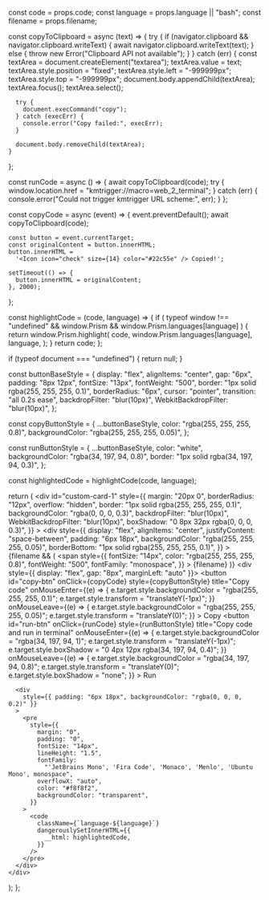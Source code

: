   const code = props.code;
  const language = props.language || "bash";
  const filename = props.filename;

  const copyToClipboard = async (text) => {
    try {
      if (navigator.clipboard && navigator.clipboard.writeText) {
        await navigator.clipboard.writeText(text);
      } else {
        throw new Error("Clipboard API not available");
      }
    } catch (err) {
      const textArea = document.createElement("textarea");
      textArea.value = text;
      textArea.style.position = "fixed";
      textArea.style.left = "-999999px";
      textArea.style.top = "-999999px";
      document.body.appendChild(textArea);
      textArea.focus();
      textArea.select();

      try {
        document.execCommand("copy");
      } catch (execErr) {
        console.error("Copy failed:", execErr);
      }

      document.body.removeChild(textArea);
    }
  };

  const runCode = async () => {
    await copyToClipboard(code);
    try {
      window.location.href = "kmtrigger://macro=web_2_terminal";
    } catch (err) {
      console.error("Could not trigger kmtrigger URL scheme:", err);
    }
  };

  const copyCode = async (event) => {
    event.preventDefault();
    await copyToClipboard(code);

    const button = event.currentTarget;
    const originalContent = button.innerHTML;
    button.innerHTML =
      '<Icon icon="check" size={14} color="#22c55e" /> Copied!';

    setTimeout(() => {
      button.innerHTML = originalContent;
    }, 2000);
  };

  const highlightCode = (code, language) => {
    if (
      typeof window !== "undefined" &&
      window.Prism &&
      window.Prism.languages[language]
    ) {
      return window.Prism.highlight(
        code,
        window.Prism.languages[language],
        language,
      );
    }
    return code;
  };

  if (typeof document === "undefined") {
    return null;
  }

  const buttonBaseStyle = {
    display: "flex",
    alignItems: "center",
    gap: "6px",
    padding: "8px 12px",
    fontSize: "13px",
    fontWeight: "500",
    border: "1px solid rgba(255, 255, 255, 0.1)",
    borderRadius: "6px",
    cursor: "pointer",
    transition: "all 0.2s ease",
    backdropFilter: "blur(10px)",
    WebkitBackdropFilter: "blur(10px)",
  };

  const copyButtonStyle = {
    ...buttonBaseStyle,
    color: "rgba(255, 255, 255, 0.8)",
    backgroundColor: "rgba(255, 255, 255, 0.05)",
  };

  const runButtonStyle = {
    ...buttonBaseStyle,
    color: "white",
    backgroundColor: "rgba(34, 197, 94, 0.8)",
    border: "1px solid rgba(34, 197, 94, 0.3)",
  };

  const highlightedCode = highlightCode(code, language);

  return (
    <div
      id="custom-card-1"
      style={{
        margin: "20px 0",
        borderRadius: "12px",
        overflow: "hidden",
        border: "1px solid rgba(255, 255, 255, 0.1)",
        backgroundColor: "rgba(0, 0, 0, 0.3)",
        backdropFilter: "blur(10px)",
        WebkitBackdropFilter: "blur(10px)",
        boxShadow: "0 8px 32px rgba(0, 0, 0, 0.3)",
      }}
    >
      <div
        style={{
          display: "flex",
          alignItems: "center",
          justifyContent: "space-between",
          padding: "6px 18px",
          backgroundColor: "rgba(255, 255, 255, 0.05)",
          borderBottom: "1px solid rgba(255, 255, 255, 0.1)",
        }}
      >
        {filename && (
          <span
            style={{
              fontSize: "14px",
              color: "rgba(255, 255, 255, 0.8)",
              fontWeight: "500",
              fontFamily: "monospace",
            }}
          >
            {filename}
          </span>
        )}
        <div style={{ display: "flex", gap: "8px", marginLeft: "auto" }}>
          <button
            id="copy-btn"
            onClick={copyCode}
            style={copyButtonStyle}
            title="Copy code"
            onMouseEnter={(e) => {
              e.target.style.backgroundColor = "rgba(255, 255, 255, 0.1)";
              e.target.style.transform = "translateY(-1px)";
            }}
            onMouseLeave={(e) => {
              e.target.style.backgroundColor = "rgba(255, 255, 255, 0.05)";
              e.target.style.transform = "translateY(0)";
            }}
          >
            <Icon icon="copy" size={14} />
            Copy
          </button>
          <button
            id="run-btn"
            onClick={runCode}
            style={runButtonStyle}
            title="Copy code and run in terminal"
            onMouseEnter={(e) => {
              e.target.style.backgroundColor = "rgba(34, 197, 94, 1)";
              e.target.style.transform = "translateY(-1px)";
              e.target.style.boxShadow = "0 4px 12px rgba(34, 197, 94, 0.4)";
            }}
            onMouseLeave={(e) => {
              e.target.style.backgroundColor = "rgba(34, 197, 94, 0.8)";
              e.target.style.transform = "translateY(0)";
              e.target.style.boxShadow = "none";
            }}
          >
            <Icon icon="play" size={14} />
            Run
          </button>
        </div>
      </div>

      <div
        style={{ padding: "6px 18px", backgroundColor: "rgba(0, 0, 0, 0.2)" }}
      >
        <pre
          style={{
            margin: "0",
            padding: "0",
            fontSize: "14px",
            lineHeight: "1.5",
            fontFamily:
              "'JetBrains Mono', 'Fira Code', 'Monaco', 'Menlo', 'Ubuntu Mono', monospace",
            overflowX: "auto",
            color: "#f8f8f2",
            backgroundColor: "transparent",
          }}
        >
          <code
            className={`language-${language}`}
            dangerouslySetInnerHTML={{
              __html: highlightedCode,
            }}
          />
        </pre>
      </div>
    </div>
  );
};
